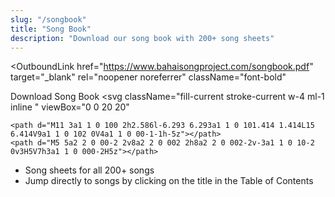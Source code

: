 ```yaml
---
slug: "/songbook"
title: "Song Book"
description: "Download our song book with 200+ song sheets"
---
```



<OutboundLink
  href="https://www.bahaisongproject.com/songbook.pdf"
  target="_blank"
  rel="noopener noreferrer"
  className="font-bold"
>
  Download Song Book
  <svg
    className="fill-current stroke-current w-4 ml-1 inline "
    viewBox="0 0 20 20"
  >
    <path d="M11 3a1 1 0 100 2h2.586l-6.293 6.293a1 1 0 101.414 1.414L15 6.414V9a1 1 0 102 0V4a1 1 0 00-1-1h-5z"></path>
    <path d="M5 5a2 2 0 00-2 2v8a2 2 0 002 2h8a2 2 0 002-2v-3a1 1 0 10-2 0v3H5V7h3a1 1 0 000-2H5z"></path>
  </svg>
</OutboundLink>

- Song sheets for all 200+ songs
- Jump directly to songs by clicking on the title in the Table of Contents
